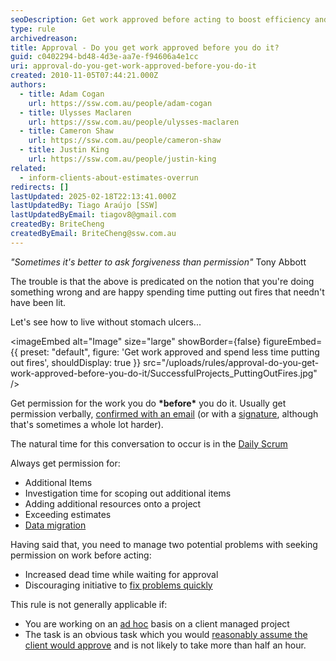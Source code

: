 ```yaml
---
seoDescription: Get work approved before acting to boost efficiency and reduce stress by avoiding potential fires.
type: rule
archivedreason:
title: Approval - Do you get work approved before you do it?
guid: c0402294-bd48-4d3e-aa7e-f94606a4e1cc
uri: approval-do-you-get-work-approved-before-you-do-it
created: 2010-11-05T07:44:21.000Z
authors:
  - title: Adam Cogan
    url: https://ssw.com.au/people/adam-cogan
  - title: Ulysses Maclaren
    url: https://ssw.com.au/people/ulysses-maclaren
  - title: Cameron Shaw
    url: https://ssw.com.au/people/cameron-shaw
  - title: Justin King
    url: https://ssw.com.au/people/justin-king
related:
  - inform-clients-about-estimates-overrun
redirects: []
lastUpdated: 2025-02-18T22:13:41.000Z
lastUpdatedBy: Tiago Araújo [SSW]
lastUpdatedByEmail: tiagov8@gmail.com
createdBy: BriteCheng
createdByEmail: BriteCheng@ssw.com.au
---
```


_"Sometimes it's better to ask forgiveness than permission"_
Tony Abbott

The trouble is that the above is predicated on the notion that you're doing something wrong and are happy spending time putting out fires that needn't have been lit.

Let's see how to live without stomach ulcers...

<imageEmbed
  alt="Image"
  size="large"
  showBorder={false}
  figureEmbed={{
    preset: "default",
    figure: 'Get work approved and spend less time putting out fires',
    shouldDisplay: true
  }}
  src="/uploads/rules/approval-do-you-get-work-approved-before-you-do-it/SuccessfulProjects_PuttingOutFires.jpg"
/>

Get permission for the work you do **\*before\*** you do it. Usually get permission verbally, [confirmed with an email](/dones-do-you-send-yourself-emails) (or with a [signature](/do-you-ask-clients-to-initial-your-work), although that's sometimes a whole lot harder).

The natural time for this conversation to occur is in the [Daily Scrum](/methodology-do-you-do-daily-scrums-%28aka-stand-up-meetings%29)

Always get permission for:

* Additional Items
* Investigation time for scoping out additional items
* Adding additional resources onto a project
* Exceeding estimates
* [Data migration](/do-you-perform-migration-procedures-with-an-approved-release-plan)

Having said that, you need to manage two potential problems with seeking permission on work before acting:

* Increased dead time while waiting for approval
* Discouraging initiative to
  [fix problems quickly](/do-you-fix-problems-quickly)

This rule is not generally applicable if:

* You are working on an
  [ad hoc](/do-you-know-the-difference-between-ad-hoc-work-and-managed-work) basis on a client managed project
* The task is an obvious task which you would
  [reasonably assume the client would approve](/approval-do-you-assume-necessary-tasks-will-get-approval) and is not likely to take more than half an hour.

